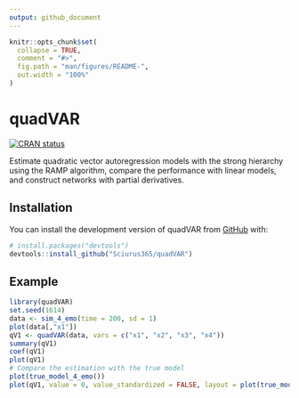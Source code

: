 ```yaml
---
output: github_document
---
```


<!-- README.md is generated from README.Rmd. Please edit that file -->

```r
knitr::opts_chunk$set(
  collapse = TRUE,
  comment = "#>",
  fig.path = "man/figures/README-",
  out.width = "100%"
)
```

# quadVAR

<!-- badges: start -->
[![CRAN status](https://www.r-pkg.org/badges/version/quadVAR)](https://CRAN.R-project.org/package=quadVAR)
<!-- badges: end -->

Estimate quadratic vector autoregression models with the
    strong hierarchy using the RAMP algorithm, compare the performance
    with linear models, and construct networks with partial derivatives.

## Installation

You can install the development version of quadVAR from [GitHub](https://github.com/) with:

``` r
# install.packages("devtools")
devtools::install_github("Sciurus365/quadVAR")
```

## Example

```r
library(quadVAR)
set.seed(1614)
data <- sim_4_emo(time = 200, sd = 1)
plot(data[,"x1"])
qV1 <- quadVAR(data, vars = c("x1", "x2", "x3", "x4"))
summary(qV1)
coef(qV1)
plot(qV1)
# Compare the estimation with the true model
plot(true_model_4_emo())
plot(qV1, value = 0, value_standardized = FALSE, layout = plot(true_model_4_emo())$layout)
```

